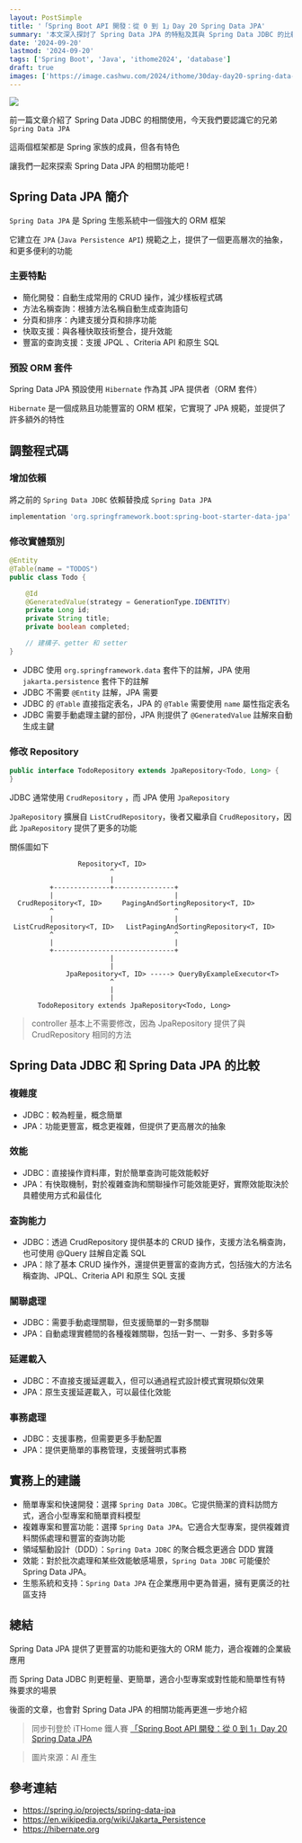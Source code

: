 ```yaml
---
layout: PostSimple
title: '「Spring Boot API 開發：從 0 到 1」Day 20 Spring Data JPA'
summary: '本文深入探討了 Spring Data JPA 的特點及其與 Spring Data JDBC 的比較。文章首先介紹了 Spring Data JPA 的主要特點，包括簡化開發、方法名稱查詢、分頁和排序支援等。接著，文章詳細說明了如何在 Spring Boot 項目中集成 Spring Data JPA，包括添加依賴、修改實體類別和建立 Repository。文章還對比了 Spring Data JPA 和 Spring Data JDBC 在複雜度、效能、查詢能力、關聯處理、延遲載入和事務處理等方面的差異。最後，文章提供了實務上的選擇建議，幫助開發者根據專案需求選擇合適的數據訪問框架。這篇文章為 Spring Boot 開發者提供了全面的 Spring Data JPA 使用指南，有助於理解和選擇適合項目需求的 ORM 框架'
date: '2024-09-20'
lastmod: '2024-09-20'
tags: ['Spring Boot', 'Java', 'ithome2024', 'database']
draft: true
images: ['https://image.cashwu.com/2024/ithome/30day-day20-spring-data-jpa/cover.webp']
---
```


![](https://image.cashwu.com/2024/ithome/30day-day20-spring-data-jpa/cover.webp)

前一篇文章介紹了 Spring Data JDBC 的相關使用，今天我們要認識它的兄弟 `Spring Data JPA`

這兩個框架都是 Spring 家族的成員，但各有特色

讓我們一起來探索 Spring Data JPA 的相關功能吧 !

## Spring Data JPA 簡介

`Spring Data JPA` 是 Spring 生態系統中一個強大的 ORM 框架

它建立在 `JPA` (`Java Persistence API`) 規範之上，提供了一個更高層次的抽象，和更多便利的功能

### 主要特點

- 簡化開發：自動生成常用的 CRUD 操作，減少樣板程式碼
- 方法名稱查詢：根據方法名稱自動生成查詢語句
- 分頁和排序：內建支援分頁和排序功能
- 快取支援：與各種快取技術整合，提升效能
- 豐富的查詢支援：支援 JPQL 、Criteria API 和原生 SQL

### 預設 ORM 套件

Spring Data JPA 預設使用 `Hibernate` 作為其 JPA 提供者（ORM 套件）

`Hibernate` 是一個成熟且功能豐富的 ORM 框架，它實現了 JPA 規範，並提供了許多額外的特性

## 調整程式碼

### 增加依賴

將之前的 `Spring Data JDBC` 依賴替換成 `Spring Data JPA`

```groovy
implementation 'org.springframework.boot:spring-boot-starter-data-jpa'
```

### 修改實體類別

```java
@Entity
@Table(name = "TODOS")
public class Todo {

    @Id
    @GeneratedValue(strategy = GenerationType.IDENTITY)
    private Long id;
    private String title;
    private boolean completed;

    // 建構子、getter 和 setter
}
```

- JDBC 使用 `org.springframework.data` 套件下的註解，JPA 使用 `jakarta.persistence` 套件下的註解
- JDBC 不需要 `@Entity` 註解，JPA 需要
- JDBC 的 `@Table` 直接指定表名，JPA 的 `@Table` 需要使用 `name` 屬性指定表名
- JDBC 需要手動處理主鍵的部份，JPA 則提供了 `@GeneratedValue` 註解來自動生成主鍵

### 修改 Repository

```java
public interface TodoRepository extends JpaRepository<Todo, Long> {
}
```

JDBC 通常使用 `CrudRepository` ，而 JPA 使用 `JpaRepository`

`JpaRepository` 擴展自 `ListCrudRepository`，後者又繼承自 `CrudRepository`，因此 `JpaRepository` 提供了更多的功能

關係圖如下

```
                 Repository<T, ID>
                         ^
                         |
          +--------------+---------------+
          |                              |
  CrudRepository<T, ID>     PagingAndSortingRepository<T, ID>
          ^                              ^
          |                              |
 ListCrudRepository<T, ID>   ListPagingAndSortingRepository<T, ID>
          ^                              ^
          |                              |
          +------------------------------+
                         |
                         |
              JpaRepository<T, ID> -----> QueryByExampleExecutor<T>
                         ^
                         |
                         |
       TodoRepository extends JpaRepository<Todo, Long>
```

> controller 基本上不需要修改，因為 JpaRepository 提供了與 CrudRepository 相同的方法

## Spring Data JDBC 和 Spring Data JPA 的比較

### 複雜度

- JDBC：較為輕量，概念簡單
- JPA：功能更豐富，概念更複雜，但提供了更高層次的抽象

### 效能

- JDBC：直接操作資料庫，對於簡單查詢可能效能較好
- JPA：有快取機制，對於複雜查詢和關聯操作可能效能更好，實際效能取決於具體使用方式和最佳化

### 查詢能力

- JDBC：透過 CrudRepository 提供基本的 CRUD 操作，支援方法名稱查詢，也可使用 @Query 註解自定義 SQL
- JPA：除了基本 CRUD 操作外，還提供更豐富的查詢方式，包括強大的方法名稱查詢、JPQL、Criteria API 和原生 SQL 支援

### 關聯處理

- JDBC：需要手動處理關聯，但支援簡單的一對多關聯
- JPA：自動處理實體間的各種複雜關聯，包括一對一、一對多、多對多等

### 延遲載入

- JDBC：不直接支援延遲載入，但可以通過程式設計模式實現類似效果
- JPA：原生支援延遲載入，可以最佳化效能

### 事務處理

- JDBC：支援事務，但需要更多手動配置
- JPA：提供更簡單的事務管理，支援聲明式事務

## 實務上的建議

- 簡單專案和快速開發：選擇 `Spring Data JDBC`。它提供簡潔的資料訪問方式，適合小型專案和簡單資料模型
- 複雜專案和豐富功能：選擇 `Spring Data JPA`。它適合大型專案，提供複雜資料關係處理和豐富的查詢功能
- 領域驅動設計（DDD）：`Spring Data JDBC` 的聚合概念更適合 DDD 實踐
- 效能：對於批次處理和某些效能敏感場景，`Spring Data JDBC` 可能優於 Spring Data JPA。
- 生態系統和支持：`Spring Data JPA` 在企業應用中更為普遍，擁有更廣泛的社區支持

## 總結

Spring Data JPA 提供了更豐富的功能和更強大的 ORM 能力，適合複雜的企業級應用

而 Spring Data JDBC 則更輕量、更簡單，適合小型專案或對性能和簡單性有特殊要求的場景

後面的文章，也會對 Spring Data JPA 的相關功能再更進一步地介紹

> 同步刊登於 iTHome 鐵人賽 [「Spring Boot API 開發：從 0 到 1」Day 20 Spring Data JPA](https://ithelp.ithome.com.tw/articles/10348407)

> 圖片來源：AI 產生

## 參考連結

- https://spring.io/projects/spring-data-jpa
- https://en.wikipedia.org/wiki/Jakarta_Persistence
- https://hibernate.org
